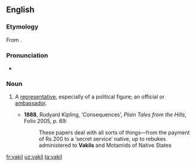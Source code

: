 ==English==

===Etymology===
From {{etyl|ur|en}} {{term|وكيل|tr=wakil|lang=ur}}.

===Pronunciation===
* {{IPA|/vəˈkiːl/|lang=en}}

===Noun===
{{en-noun}}

# {{context|India|lang=en}} A [[representative]], especially of a political figure; an official or [[ambassador]].
#* '''1888''', Rudyard Kipling, ‘Consequences’, ''Plain Tales from the Hills'', Folio 2005, p. 69:
#*: These papers deal with all sorts of things—from the payment of Rs.200 to a ‘secret service’ native, up to rebukes administered to '''Vakils''' and Motamids of Native States

[[fr:vakil]]
[[uz:vakil]]
[[ta:vakil]]